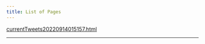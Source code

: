 ```yaml
---
title: List of Pages  
---
```



<a href='./pages/currentTweets20220914015157.html'>currentTweets20220914015157.html</a>


---



